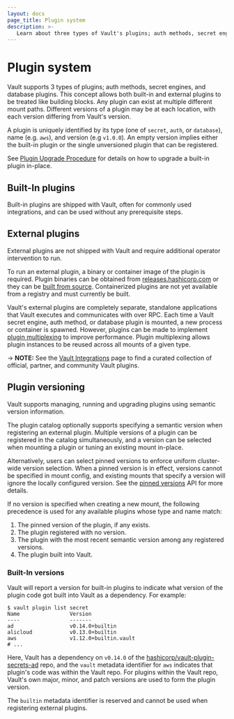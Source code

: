 ```yaml
---
layout: docs
page_title: Plugin system
description: >- 
   Learn about three types of Vault's plugins; auth methods, secret engines, and database plugins.
---
```



# Plugin system

Vault supports 3 types of plugins; auth methods, secret engines, and database
plugins. This concept allows both built-in and external plugins to be treated
like building blocks. Any plugin can exist at multiple different mount paths.
Different versions of a plugin may be at each location, with each version differing
from Vault's version.

A plugin is uniquely identified by its type (one of `secret`, `auth`, or
`database`), name (e.g. `aws`), and version (e.g `v1.0.0`). An empty version
implies either the built-in plugin or the single unversioned plugin that can
be registered.

See [Plugin Upgrade Procedure](/vault/docs/upgrading/plugins#plugin-upgrade-procedure)
for details on how to upgrade a built-in plugin in-place.

## Built-In plugins

Built-in plugins are shipped with Vault, often for commonly used integrations,
and can be used without any prerequisite steps.

## External plugins

External plugins are not shipped with Vault and require additional operator
intervention to run.

To run an external plugin, a binary or container image of the plugin is required. Plugin
binaries can be obtained from [releases.hashicorp.com](https://releases.hashicorp.com/)
or they can be [built from source](/vault/docs/plugins/plugin-development#building-a-plugin-from-source).
Containerized plugins are not yet available from a registry and must currently
be built.

Vault's external plugins are completely separate, standalone applications that
Vault executes and communicates with over RPC. Each time a Vault secret engine,
auth method, or database plugin is mounted, a new process or container is spawned. However,
plugins can be made to implement [plugin multiplexing](/vault/docs/plugins/plugin-architecture#plugin-multiplexing)
to improve performance. Plugin multiplexing allows plugin instances to be
reused across all mounts of a given type.

-> **NOTE:** See the [Vault Integrations](/vault/integrations) page to find a
curated collection of official, partner, and community Vault plugins. 

## Plugin versioning

Vault supports managing, running and upgrading plugins using semantic version
information.

The plugin catalog optionally supports specifying a semantic version when
registering an external plugin. Multiple versions of a plugin can be registered
in the catalog simultaneously, and a version can be selected when mounting a
plugin or tuning an existing mount in-place.

Alternatively, users can select pinned versions to enforce uniform cluster-wide
version selection. When a pinned version is in effect, versions cannot be
specified in mount config, and existing mounts that specify a version will
ignore the locally configured version. See the
[pinned versions](/vault/api-docs/system/plugins-pins) API for more details.

If no version is specified when creating a new mount, the following precedence is used
for any available plugins whose type and name match:

1. The pinned version of the plugin, if any exists.
1. The plugin registered with no version.
1. The plugin with the most recent semantic version among any registered versions.
1. The plugin built into Vault.

### Built-In versions

Vault will report a version for built-in plugins to indicate what version of the
plugin code got built into Vault as a dependency. For example:

```shell-session
$ vault plugin list secret
Name                Version
----                -------
ad                  v0.14.0+builtin
alicloud            v0.13.0+builtin
aws                 v1.12.0+builtin.vault
# ...
```

Here, Vault has a dependency on `v0.14.0` of the [hashicorp/vault-plugin-secrets-ad](https://github.com/hashicorp/vault-plugin-secrets-ad)
repo, and the `vault` metadata identifier for `aws` indicates that plugin's code was
within the Vault repo. For plugins within the Vault repo, Vault's own major, minor,
and patch versions are used to form the plugin version.

The `builtin` metadata identifier is reserved and cannot be used when registering
external plugins.

